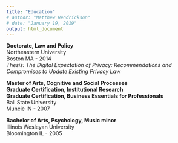 ```yaml
---
title: "Education"
# author: "Matthew Hendrickson"
# date: "January 19, 2019"
output: html_document
---
```


**Doctorate, Law and Policy**  
Northeastern University  
Boston MA - 2014  
*Thesis: The Digital Expectation of Privacy: Recommendations and Compromises to Update Existing Privacy Law*

**Master of Arts, Cognitive and Social Processes**  
**Graduate Certification, Institutional Research**  
**Graduate Certification, Business Essentials for Professionals**  
Ball State University  
Muncie IN - 2007

**Bachelor of Arts, Psychology, Music minor**  
Illinois Wesleyan University  
Bloomington IL - 2005  
